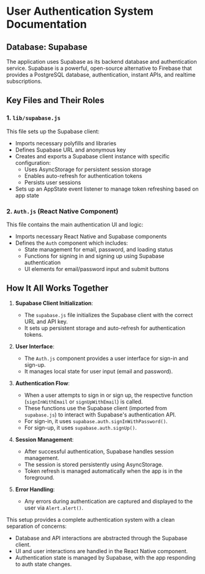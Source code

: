 # User Authentication System Documentation

## Database: Supabase

The application uses Supabase as its backend database and authentication service. Supabase is a powerful, open-source alternative to Firebase that provides a PostgreSQL database, authentication, instant APIs, and realtime subscriptions.

## Key Files and Their Roles

### 1. `lib/supabase.js`

This file sets up the Supabase client:

- Imports necessary polyfills and libraries
- Defines Supabase URL and anonymous key
- Creates and exports a Supabase client instance with specific configuration:
  - Uses AsyncStorage for persistent session storage
  - Enables auto-refresh for authentication tokens
  - Persists user sessions
- Sets up an AppState event listener to manage token refreshing based on app state

### 2. `Auth.js` (React Native Component)

This file contains the main authentication UI and logic:

- Imports necessary React Native and Supabase components
- Defines the `Auth` component which includes:
  - State management for email, password, and loading status
  - Functions for signing in and signing up using Supabase authentication
  - UI elements for email/password input and submit buttons

## How It All Works Together

1. **Supabase Client Initialization**: 
   - The `supabase.js` file initializes the Supabase client with the correct URL and API key.
   - It sets up persistent storage and auto-refresh for authentication tokens.

2. **User Interface**: 
   - The `Auth.js` component provides a user interface for sign-in and sign-up.
   - It manages local state for user input (email and password).

3. **Authentication Flow**:
   - When a user attempts to sign in or sign up, the respective function (`signInWithEmail` or `signUpWithEmail`) is called.
   - These functions use the Supabase client (imported from `supabase.js`) to interact with Supabase's authentication API.
   - For sign-in, it uses `supabase.auth.signInWithPassword()`.
   - For sign-up, it uses `supabase.auth.signUp()`.

4. **Session Management**:
   - After successful authentication, Supabase handles session management.
   - The session is stored persistently using AsyncStorage.
   - Token refresh is managed automatically when the app is in the foreground.

5. **Error Handling**:
   - Any errors during authentication are captured and displayed to the user via `Alert.alert()`.

This setup provides a complete authentication system with a clean separation of concerns:
- Database and API interactions are abstracted through the Supabase client.
- UI and user interactions are handled in the React Native component.
- Authentication state is managed by Supabase, with the app responding to auth state changes.
